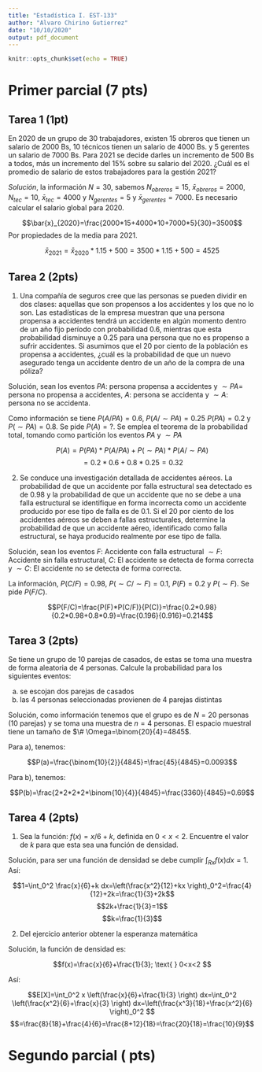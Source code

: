 ```yaml
---
title: "Estadística I. EST-133"
author: "Alvaro Chirino Gutierrez"
date: "10/10/2020"
output: pdf_document
---
```


```r
knitr::opts_chunk$set(echo = TRUE)
```

# Primer parcial (7 pts)

\hrule

## Tarea 1 (1pt)

En 2020 de un grupo de 30 trabajadores, existen 15 obreros que tienen un salario de 2000 Bs, 10 técnicos tienen un salario de 4000 Bs. y 5 gerentes un salario de 7000 Bs. Para 2021 se decide darles un incremento de 500 Bs a todos, más un incremento del 15% sobre su salario del 2020. ¿Cuál es el promedio de salario de estos trabajadores para la gestión 2021? 


*Solución*, la información $N=30$, sabemos $N_{obreros}=15$, $\bar{x}_{obreros}=2000$, $N_{tec}=10$, $\bar{x}_{tec}=4000$ y $N_{gerentes}=5$ y $\bar{x}_{gerentes}=7000$. Es necesario calcular el salario global para 2020.

$$\bar{x}_{2020}=\frac{2000*15+4000*10+7000*5}{30}=3500$$
Por propiedades de la media para 2021.

$$\bar{x}_{2021}=\bar{x}_{2020}*1.15+500=3500*1.15+500=4525$$
\hrule

## Tarea 2 (2pts)

  1. Una compañía de seguros cree que las personas se pueden dividir en dos clases: aquellas
que son propensos a los accidentes y los que no lo son. Las estadísticas de la empresa muestran que
una persona propensa a accidentes tendrá un accidente en algún momento dentro de un año fijo
período con probabilidad 0.6, mientras que esta probabilidad disminuye a 0.25 para una persona que
no es propenso a sufrir accidentes. Si asumimos que el 20 por ciento de la población es propensa a accidentes, ¿cuál es la probabilidad de que un nuevo asegurado tenga un accidente dentro de un año de la compra de una póliza?

Solución, sean los eventos $PA:$ persona propensa a accidentes y $\sim PA=$ persona no propensa a accidentes, $A:$ persona se accidenta y $\sim A:$ persona no se accidenta.

Como información se tiene  $P(A/PA)=0.6$, $P(A/\sim PA)=0.25$ $P(PA)=0.2$ y $P(\sim PA)=0.8$. Se pide $P(A)=?$. Se emplea el teorema de la probabilidad total, tomando como partición los eventos $PA$ y $\sim PA$

$$P(A)=P(PA)*P(A/PA)+P(\sim PA)*P(A/\sim PA)$$
$$=0.2*0.6+0.8*0.25=0.32$$
\hrule

  2. Se conduce una investigación detallada de accidentes aéreos. La probabilidad de que un accidente por falla estructural sea detectado es de $0.98$ y la probabilidad de que un accidente que no se debe a una falla estructural se identifique en forma incorrecta como un accidente producido por ese tipo de falla es de $0.1$. Si el $20$ por ciento de los accidentes aéreos se deben a fallas estructurales, determine la probabilidad de que un accidente aéreo, identificado como falla estructural, se haya producido realmente por ese tipo de falla.


Solución, sean los eventos $F:$ Accidente con falla estructural $\sim F:$ Accidente sin falla estructural, $C:$ El accidente se detecta de forma correcta y $\sim C:$ El accidente no se detecta de forma correcta.

La información, $P(C/F)=0.98$, $P(\sim C/\sim F)=0.1$, $P(F)=0.2$ y $P(\sim F)$. Se pide $P(F/C)$.

$$P(F/C)=\frac{P(F)*P(C/F)}{P(C)}=\frac{0.2*0.98}{0.2*0.98+0.8*0.9}=\frac{0.196}{0.916}=0.214$$

\hrule

## Tarea 3 (2pts)

Se tiene un grupo de 10 parejas de casados, de estas se toma una muestra de forma aleatoria de 4 personas. Calcule la probabilidad para los siguientes eventos:

  a) se escojan dos parejas de casados
  b) las 4 personas seleccionadas provienen de 4 parejas distintas


Solución, como información tenemos que el grupo es de $N=20$ personas (10 parejas) y se toma una muestra de $n=4$ personas. El espacio muestral tiene un tamaño de $\# \Omega=\binom{20}{4}=4845$. 

Para a), tenemos:

$$P(a)=\frac{\binom{10}{2}}{4845}=\frac{45}{4845}=0.0093$$

Para b), tenemos:

$$P(b)=\frac{2*2*2*2*\binom{10}{4}}{4845}=\frac{3360}{4845}=0.69$$

\hrule

## Tarea 4 (2pts)

  1. Sea la función: $f(x)=x/6+k$, definida en $0<x<2$. Encuentre el valor de $k$ para que esta sea una función de densidad.


Solución, para ser una función de densidad se debe cumplir $\int_{Rx}f(x)dx=1$. Así:

$$1=\int_0^2 \frac{x}{6}+k dx=\left(\frac{x^2}{12}+kx \right)_0^2=\frac{4}{12}+2k=\frac{1}{3}+2k$$
$$2k+\frac{1}{3}=1$$
$$k=\frac{1}{3}$$
\hrule
  2. Del ejercicio anterior obtener la esperanza matemática
  
Solución, la función de densidad es:

$$f(x)=\frac{x}{6}+\frac{1}{3}; \text{  } 0<x<2 $$
  
Así:

$$E[X]=\int_0^2 x \left(\frac{x}{6}+\frac{1}{3} \right) dx=\int_0^2 \left(\frac{x^2}{6}+\frac{x}{3} \right) dx=\left(\frac{x^3}{18}+\frac{x^2}{6} \right)_0^2 $$
$$=\frac{8}{18}+\frac{4}{6}=\frac{8+12}{18}=\frac{20}{18}=\frac{10}{9}$$
  
# Segundo parcial ( pts)  
  